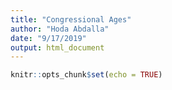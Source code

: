 ```yaml
---
title: "Congressional Ages"
author: "Hoda Abdalla"
date: "9/17/2019"
output: html_document
---
```


```r
knitr::opts_chunk$set(echo = TRUE)
```


